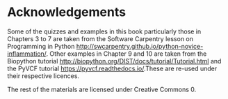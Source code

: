 # Acknowledgements

Some of the quizzes and examples in this book particularly those in Chapters 3 to 7 are taken from the Software Carpentry lesson on Programming in Python [http://swcarpentry.github.io/python-novice-inflammation/](). Other examples in Chapter 9 and 10 are taken from the Biopython tutorial [http://biopython.org/DIST/docs/tutorial/Tutorial.html]() and the PyVCF tutorial [https://pyvcf.readthedocs.io/]().These are re-used under their respective licences.

The rest of the materials are licensed under Creative Commons 0.